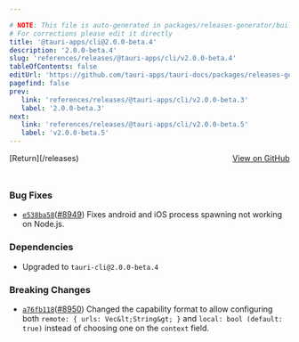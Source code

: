 ```yaml
---

# NOTE: This file is auto-generated in packages/releases-generator/build.ts
# For corrections please edit it directly
title: '@tauri-apps/cli@2.0.0-beta.4'
description: '2.0.0-beta.4'
slug: 'references/releases/@tauri-apps/cli/v2.0.0-beta.4'
tableOfContents: false
editUrl: 'https://github.com/tauri-apps/tauri-docs/packages/releases-generator/build.ts'
pagefind: false
prev:
   link: 'references/releases/@tauri-apps/cli/v2.0.0-beta.3'
   label: '2.0.0-beta.3'
next:
   link: 'references/releases/@tauri-apps/cli/v2.0.0-beta.5'
   label: 'v2.0.0-beta.5'
---
```


<div style="margin-bottom:3rem; display: flex; justify-content: space-between; align-items: center"><span>[Return](/releases)</span><span><a href="https://github.com/tauri-apps/tauri/releases/tag/@tauri-apps/cli-v2.0.0-beta.4">View on GitHub</a></span></div>

### Bug Fixes

- [`e538ba58`](https://www.github.com/tauri-apps/tauri/commit/e538ba586c5b8b50955586c8ef2704adb5d7cc43)([#8949](https://www.github.com/tauri-apps/tauri/pull/8949)) Fixes android and iOS process spawning not working on Node.js.

### Dependencies

- Upgraded to `tauri-cli@2.0.0-beta.4`

### Breaking Changes

- [`a76fb118`](https://www.github.com/tauri-apps/tauri/commit/a76fb118ce2de22e1bdb4216bf0ac01dfc3e5799)([#8950](https://www.github.com/tauri-apps/tauri/pull/8950)) Changed the capability format to allow configuring both `remote: { urls: Vec&lt;String&gt; }` and `local: bool (default: true)` instead of choosing one on the `context` field.

